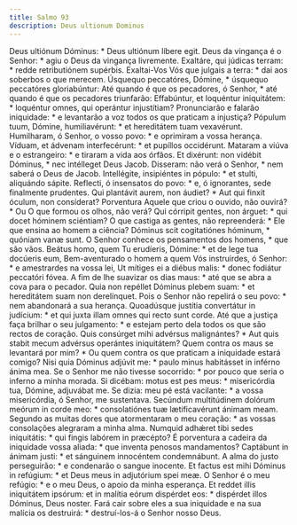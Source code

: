 ```yaml
---
title: Salmo 93
description: Deus ultionum Dominus
---
```


<div class="side-by-side not-content">
  <span>
    Deus ultiónum Dóminus: * Deus ultiónum líbere egit.
  </span>
  <span>
    Deus da vingança é o Senhor: * agiu o Deus da vingança livremente.
  </span>
  <span>
    Exaltáre, qui júdicas terram: * redde retributiónem supérbis.
  </span>
  <span>
    Exaltai-Vos Vós que julgais a terra: * dai aos soberbos o que merecem.
  </span>
  <span>
    Úsquequo peccatóres, Dómine, * úsquequo peccatóres gloriabúntur:
  </span>
  <span>
    Até quando é que os pecadores, ó Senhor, * até quando é que os pecadores
    triunfarão:
  </span>
  <span>
    Effabúntur, et loquéntur iniquitátem: * loquéntur omnes, qui operántur
    injustítiam?
  </span>
  <span>
    Pronunciarão e falarão iniquidade: * e levantarão a voz todos os que
    praticam a injustiça?
  </span>
  <span>
    Pópulum tuum, Dómine, humiliavérunt: * et hereditátem tuam vexavérunt.
  </span>
  <span>
    Humilharam, ó Senhor, o vosso povo: * e oprimiram a vossa herança.
  </span>
  <span>
    Víduam, et ádvenam interfecérunt: * et pupíllos occidérunt.
  </span>
  <span>
    Mataram a viúva e o estrangeiro: * e tiraram a vida aos órfãos.
  </span>
  <span>
    Et dixérunt: non vidébit Dóminus, * nec intélleget Deus Jacob.
  </span>
  <span>
    Disseram: não verá o Senhor, * nem saberá o Deus de Jacob.
  </span>
  <span>
    Intellégite, insipiéntes in pópulo: * et stulti, aliquándo sápite.
  </span>
  <span>
    Reflecti, ó insensatos do povo: * e, ó ignorantes, sede finalmente
    prudentes.
  </span>
  <span>
    Qui plantávit aurem, non áudiet? * Aut qui finxit óculum, non consíderat?
  </span>
  <span>
    Porventura Aquele que criou o ouvido, não ouvirá? * Ou O que formou os
    olhos, não verá?
  </span>
  <span>
    Qui córripit gentes, non árguet: * qui docet hóminem sciéntiam?
  </span>
  <span>
    O que castiga as gentes, não repreenderá: * Ele que ensina ao homem a
    ciência?
  </span>
  <span>
    Dóminus scit cogitatiónes hóminum, * quóniam vanæ sunt.
  </span>
  <span>
    O Senhor conhece os pensamentos dos homens, * que são vãos.
  </span>
  <span>
    Beátus homo, quem Tu erudíeris, Dómine: * et de lege tua docúeris eum,
  </span>
  <span>
    Bem-aventurado o homem a quem Vós instruirdes, ó Senhor: * e amestrardes na
    vossa lei,
  </span>
  <span>
    Ut mítiges ei a diébus malis: * donec fodiátur peccatóri fóvea.
  </span>
  <span>
    A fim de lhe suavizar os dias maus: * até que se abra a cova para o pecador.
  </span>
  <span>
    Quia non repéllet Dóminus plebem suam: * et hereditátem suam non
    derelínquet.
  </span>
  <span>
    Pois o Senhor não repelirá o seu povo: * nem abandonará a sua herança.
  </span>
  <span>
    Quoadúsque justítia convertátur in judícium: * et qui juxta illam omnes qui
    recto sunt corde.
  </span>
  <span>
    Até que a justiça faça brilhar o seu julgamento: * e estejam perto dela
    todos os que são rectos de coração.
  </span>
  <span>
    Quis consúrget mihi advérsus malignántes? * Aut quis stabit mecum advérsus
    operántes iniquitátem?
  </span>
  <span>
    Quem contra os maus se levantará por mim? * Ou quem contra os que praticam a
    iniquidade estará comigo?
  </span>
  <span>
    Nisi quia Dóminus adjúvit me: * paulo minus habitásset in inférno ánima mea.
  </span>
  <span>
    Se o Senhor me não tivesse socorrido: * por pouco que seria o inferno a
    minha morada.
  </span>
  <span>
    Si dicébam: motus est pes meus: * misericórdia tua, Dómine, adjuvábat me.
  </span>
  <span>
    Se dizia: meu pé está vacilante: * a vossa misericórdia, ó Senhor, me
    sustentava.
  </span>
  <span>
    Secúndum multitúdinem dolórum meórum in corde meo: * consolatiónes tuæ
    lætificavérunt ánimam meam.
  </span>
  <span>
    Segundo as muitas dores que atormentaram o meu coração: * as vossas
    consolações alegraram a minha alma.
  </span>
  <span>
    Numquid adhǽret tibi sedes iniquitátis: * qui fingis labórem in præcépto?
  </span>
  <span>
    É porventura a cadeira da iniquidade vossa aliada: * que inventa penosos
    mandamentos?
  </span>
  <span>
    Captábunt in ánimam justi: * et sánguinem innocéntem condemnábunt.
  </span>
  <span>
    A alma do justo perseguirão: * e condenarão o sangue inocente.
  </span>
  <span>
    Et factus est mihi Dóminus in refúgium: * et Deus meus in adjutórium spei
    meæ.
  </span>
  <span>
    O Senhor é o meu refúgio: * e o meu Deus, o apoio da minha esperança.
  </span>
  <span>
    Et reddet illis iniquitátem ipsórum: et in malítia eórum dispérdet eos: *
    dispérdet illos Dóminus, Deus noster.
  </span>
  <span>
    Fará cair sobre eles a sua iniquidade e na sua malícia os destruirá: *
    destruí-los-á o Senhor nosso Deus.
  </span>
</div>

